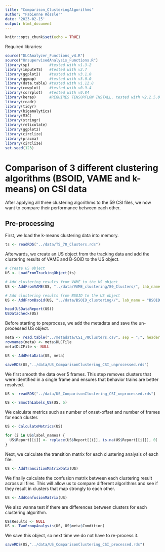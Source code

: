 ---
title: "Comparison_ClusteringAlgorithms"
author: "Fabienne Rössler"
date: '2023-02-15'
output: html_document
---

```{r setup, include=FALSE}
knitr::opts_chunk$set(echo = TRUE)
```

Required libraries:

```{r, message=FALSE, warning = FALSE}
source("DLCAnalyzer_Functions_v4.R")
source("UnsupervisedAnalysis_Functions.R")
library(sp)         #tested with v1.3-2
library(imputeTS)   #tested with v2.7
library(ggplot2)    #tested with v3.1.0
library(ggmap)      #tested with v3.0.0
library(data.table) #tested with v1.12.8
library(cowplot)    #tested with v0.9.4
library(corrplot)   #tested with v0.84
library(keras)      #REQUIRES TENSORFLOW INSTALL. tested with v2.2.5.0
library(readr)
library(tidyr)
library(biganalytics)
library(M3C)
library(stringr)
library(reticulate)
library(ggplot2)
library(circlize)
library(pracma)
library(circlize)
set.seed(123)
```

# Comparison of 3 different clustering algorithms (BSOID, VAME and k-means) on CSI data

After applying all three clustering algorithms to the 59 CSI files, we now want to compare their performance between each other.

## Pre-processing

First, we load the k-means clustering data into memory.

```{r}
ts <- readRDS("../data/TS_70_Clusters.rds")
```

Afterwards, we create an US object from the tracking data and add the clustering results of VAME and B-SOiD to the US object.

```{r}
# Create US object
US <- LoadFromTrackingObject(ts)

# Add clustering results from VAME to the US object
US <- AddFromVAME(US, "../data/VAME_clustering/80_Clusters/", lab_name = "VAME.80", cut_start = 0, delay = 15)

# Add clustering results from BSOID to the US object
US <- AddFromBsoid(US, "../data/BSOID_clustering//", lab_name = "BSOID.8")

head(USDataReport(US))
USDataCheck(US)
```

Before starting to preprocess, we add the metadata and save the un-processed US object.

```{r, eval = FALSE}
meta <- read.table("../metadata/CSI_70Clusters.csv", sep = ";", header = T)
rownames(meta) <- meta$DLCFile
meta$DLCFile <- NULL

US <- AddMetaData(US, meta)

saveRDS(US,"../data/US_ComparisonClustering_CSI_unprocessed.rds")
```

We first smooth the data over 5 frames. This step removes clusters that were identified in a single frame and ensures that behavior trains are better resolved.

```{r, eval = FALSE}
US <- readRDS("../data/US_ComparisonClustering_CSI_unprocessed.rds")

US <- SmoothLabels_US(US, 5)
```

We calculate metrics such as number of onset-offset and number of frames for each cluster.

```{r, eval = FALSE}
US <- CalculateMetrics(US)

for (i in US$label_names) {
  US$Report[[i]] <- replace(US$Report[[i]], is.na(US$Report[[i]]), 0)
}
```

Next, we calculate the transition matrix for each clustering analysis of each file.

```{r, eval = FALSE}
US <- AddTransitionMatrixData(US)
```

We finally calculate the confusion matrix between each clustering result across all files. This will allow us to compare different algorithms and see if they result in clusters that map strongly to each other.

```{r, eval = FALSE}
US <- AddConfusionMatrix(US)
```

We also wanna test if there are differences between clusters for each clustering algorithm.

```{r, fig.height=6, fig.width=6}
US$Results <- NULL
US <- TwoGroupAnalysis(US, US$meta$Condition)
```

We save this object, so next time we do not have to re-process it.

```{r, eval = FALSE}
saveRDS(US,"../data/US_ComparisonClustering_CSI_processed.rds")
```



